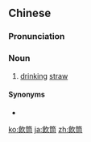 ==Chinese==
{{zh-forms|s=饮筒}}

===Pronunciation===
{{zh-pron
|c=jam2 tung4-2
|cat=n
}}

===Noun===
{{zh-noun}}

# {{lb|zh|Cantonese}} [[drinking]] [[straw]]

====Synonyms====
* {{zh-l|吸管}}

[[ko:飲筒]]
[[ja:飲筒]]
[[zh:飲筒]]